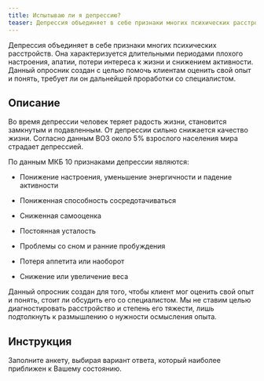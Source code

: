 ```yaml
---
title: Испытываю ли я депрессию?
teaser: Депрессия объединяет в себе признаки многих психических расстройств. Она характеризуется длительными периодами плохого настроения, апатии, потери интереса к жизни и снижением активности. Данный опросник создан с целью помочь клиентам оценить свой опыт и понять, требует ли он дальнейшей проработки со специалистом.
---
```


Депрессия объединяет в себе признаки многих психических расстройств. Она
характеризуется длительными периодами плохого настроения, апатии, потери
интереса к жизни и снижением активности. Данный опросник создан с целью
помочь клиентам оценить свой опыт и понять, требует ли он дальнейшей
проработки со специалистом.

## Описание

Во время депрессии человек теряет радость жизни, становится замкнутым и
подавленным. От депрессии сильно снижается качество жизни. Согласно
данным ВОЗ около 5% взрослого населения мира страдает депрессией.

По данным МКБ 10 признаками депрессии являются:

-   Понижение настроения, уменьшение энергичности и падение активности

-   Пониженная способность сосредотачиваться

-   Сниженная самооценка

-   Постоянная усталость

-   Проблемы со сном и ранние пробуждения

-   Потеря аппетита или наоборот

-   Снижение или увеличение веса

Данный опросник создан для того, чтобы клиент мог оценить свой опыт и
понять, стоит ли обсудить его со специалистом. Мы не ставим целью
диагностировать расстройство и степень его тяжести, лишь подтолкнуть к
размышлению о нужности осмысления опыта.

## Инструкция

Заполните анкету, выбирая вариант ответа, который наиболее приближен к
Вашему состоянию.

